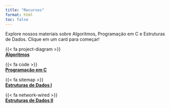 ```yaml
---
title: "Recursos"
format: html
toc: false 
---
```


Explore nossos materiais sobre Algoritmos, Programação em C e Estruturas de Dados. Clique em um card para começar! 

::: {.grid}

::: {.g-col-6}
::: {.card .bg-success .text-white .text-center .p-4}
{{< fa project-diagram >}}  
**[Algoritmos](disciplinas/algoritmos/index.qmd){.stretched-link .text-white}**
:::
:::


::: {.g-col-6}
::: {.card .bg-primary .text-white .text-center .p-4}
{{< fa code >}}  
**[Programação em C](disciplinas/programacaoc/index.qmd){.stretched-link .text-white}**
:::
:::

::: {.g-col-6}
::: {.card .bg-warning .text-white .text-center .p-4}
{{< fa sitemap >}}  
**[Estruturas de Dados I](disciplinas/aed1/index.qmd){.stretched-link .text-white}**
:::
:::

::: {.g-col-6}
::: {.card .bg-purple .text-white .text-center .p-4}
{{< fa network-wired >}}  
**[Estruturas de Dados II](disciplinas/aed2/index.qmd){.stretched-link .text-white}**
:::
:::

:::

